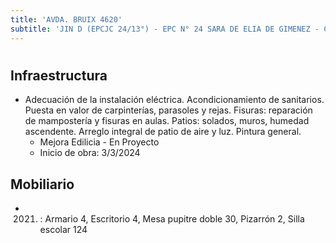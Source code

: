 ```yaml
---
title: 'AVDA. BRUIX 4620'
subtitle: 'JIN D (EPCJC 24/13°) - EPC N° 24 SARA DE ELIA DE GIMENEZ - CECIE N° 13 MARTIN LUTHER KING'
---
```


#
## Infraestructura

* Adecuación de la instalación eléctrica. Acondicionamiento de sanitarios. Puesta en valor de carpinterías, parasoles y rejas. Fisuras: reparación de mampostería y fisuras en aulas. Patios: solados, muros, humedad ascendente. Arreglo integral de patio de aire y luz. Pintura general. 
    + Mejora Edilicia - En Proyecto 
    + Inicio de obra: 3/3/2024 






## Mobiliario

*  (2021) : Armario 4, Escritorio 4, Mesa pupitre doble 30, Pizarrón 2, Silla escolar 124 



